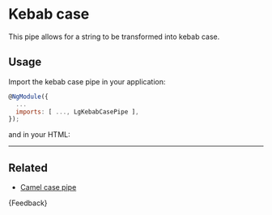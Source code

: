 
<Meta title="Helpers/Pipes/Kebab case/Guide" />

# Kebab case

This pipe allows for a string to be transformed into kebab case.

## Usage

Import the kebab case pipe in your application:

```js
@NgModule({
  ...
  imports: [ ..., LgKebabCasePipe ],
});
```

and in your HTML:

<Source id="helpers-pipes-kebab-case-examples--kebab-case-pipe-story" />

***

## Related

* [Camel case pipe](./?path=/docs/helpers-pipes-camel-case-guide--docs)

<Markdown>
  {Feedback}
</Markdown>
